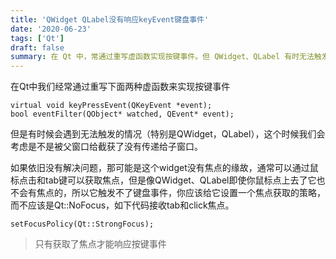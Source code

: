 ```yaml
---
title: 'QWidget QLabel没有响应keyEvent键盘事件'
date: '2020-06-23'
tags: ['Qt']
draft: false
summary: 在 Qt 中，常通过重写虚函数实现按键事件。但 QWidget、QLabel 有时无法触发，可能被父窗口截获或无焦点。可通过鼠标点击和 tab 键获取焦点，像它们即使鼠标点上也无焦点，需设置焦点获取策略如 setFocusPolicy(Qt::StrongFocus)，获取焦点才能响应按键事件。 
---
```


在Qt中我们经常通过重写下面两种虚函数来实现按键事件
```
virtual void keyPressEvent(QKeyEvent *event);
bool eventFilter(QObject* watched, QEvent* event);
```
但是有时候会遇到无法触发的情况（特别是QWidget，QLabel），这个时候我们会考虑是不是被父窗口给截获了没有传递给子窗口。


如果依旧没有解决问题，那可能是这个widget没有焦点的缘故，通常可以通过鼠标点击和tab键可以获取焦点，但是像QWidget、QLabel即使你鼠标点上去了它也不会有焦点的，所以它触发不了键盘事件，你应该给它设置一个焦点获取的策略，而不应该是Qt::NoFocus，如下代码接收tab和click焦点。
```
setFocusPolicy(Qt::StrongFocus);
```
> 只有获取了焦点才能响应按键事件